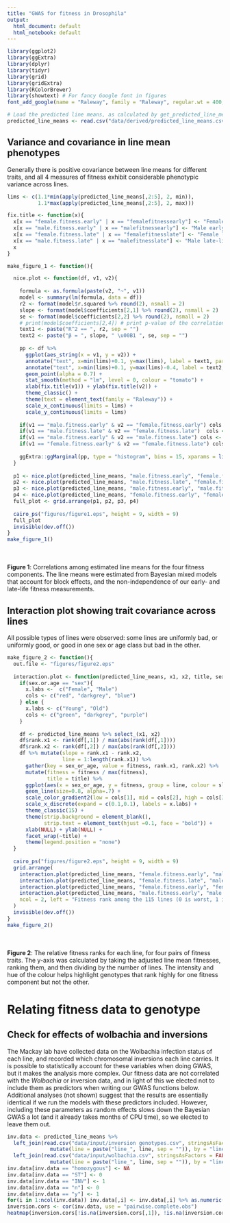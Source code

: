 ```yaml
---
title: "GWAS for fitness in Drosophila"
output:
  html_document: default
  html_notebook: default
---
```


```r
library(ggplot2)
library(ggExtra)
library(dplyr)
library(tidyr)
library(grid)
library(gridExtra)
library(RColorBrewer)
library(showtext) # For fancy Google font in figures
font_add_google(name = "Raleway", family = "Raleway", regular.wt = 400, bold.wt = 700) # Install font from Google Fonts

# Load the predicted line means, as calculated by get_predicted_line_means
predicted_line_means <- read.csv("data/derived/predicted_line_means.csv", stringsAsFactors = FALSE)
```

## Variance and covariance in line mean phenotypes
Generally there is positive covariance between line means for different traits, and all 4 measures of fitness exhibit considerable phenotypic variance across lines.
```r
lims <- c(1.1*min(apply(predicted_line_means[,2:5], 2, min)), 
          1.1*max(apply(predicted_line_means[,2:5], 2, max)))

fix.title <- function(x){
  x[x == "female.fitness.early" | x == "femalefitnessearly"] <- "Female early-life fitness"
  x[x == "male.fitness.early" | x == "malefitnessearly"] <- "Male early-life fitness"
  x[x == "female.fitness.late" | x == "femalefitnesslate"] <- "Female late-life fitness"
  x[x == "male.fitness.late" | x == "malefitnesslate"] <- "Male late-life fitness"
  x
}

make_figure_1 <- function(){

  nice.plot <- function(df, v1, v2){
    
    formula <- as.formula(paste(v2, "~", v1))
    model <- summary(lm(formula, data = df))
    r2 <- format(model$r.squared %>% round(2), nsmall = 2)
    slope <- format(model$coefficients[2,1] %>% round(2), nsmall = 2)
    se <- format(model$coefficients[2,2] %>% round(2), nsmall = 2)
    # print(model$coefficients[2,4]) # print p-value of the correlation
    text1 <- paste("R^2 == ", r2, sep = "")
    text2 <- paste("β = ", slope, " \u00B1 ", se, sep = "")
    
    pp <- df %>% 
      ggplot(aes_string(x = v1, y = v2)) + 
      annotate("text", x=min(lims)+0.1, y=max(lims), label = text1, parse = TRUE, hjust= 0) +
      annotate("text", x=min(lims)+0.1, y=max(lims)-0.4, label = text2, hjust= 0) +
      geom_point(alpha = 0.7) + 
      stat_smooth(method = "lm", level = 0, colour = "tomato") + 
      xlab(fix.title(v1)) + ylab(fix.title(v2)) + 
      theme_classic() + 
      theme(text = element_text(family = "Raleway")) +
      scale_x_continuous(limits = lims) + 
      scale_y_continuous(limits = lims)
    
    if(v1 == "male.fitness.early" & v2 == "female.fitness.early") cols <- c("lightblue", "pink")
    if(v1 == "male.fitness.late" & v2 == "female.fitness.late")  cols <- c("steelblue", "deeppink2")
    if(v1 == "male.fitness.early" & v2 == "male.fitness.late") cols <- c("lightblue", "steelblue")
    if(v1 == "female.fitness.early" & v2 == "female.fitness.late") cols <- c("pink", "deeppink2")
    
    ggExtra::ggMarginal(pp, type = "histogram", bins = 15, xparams = list(fill = cols[1]), yparams = list(fill = cols[2]))
  }
  
  p1 <- nice.plot(predicted_line_means, "male.fitness.early", "female.fitness.early")
  p2 <- nice.plot(predicted_line_means, "male.fitness.late", "female.fitness.late")
  p3 <- nice.plot(predicted_line_means, "male.fitness.early", "male.fitness.late")
  p4 <- nice.plot(predicted_line_means, "female.fitness.early", "female.fitness.late")
  full_plot <- grid.arrange(p1, p2, p3, p4)
  
  cairo_ps("figures/figure1.eps", height = 9, width = 9)
  full_plot
  invisible(dev.off())
}
make_figure_1()
```
<br></br>
**Figure 1**: Correlations among estimated line means for the four fitness components. The line means were estimated from Bayesian mixed models that account for block effects, and the non-independence of our early- and late-life fitness measurements.


## Interaction plot showing trait covariance across lines
All possible types of lines were observed: some lines are uniformly bad, or uniformly good, or good in one sex or age class but bad in the other.
```r
make_figure_2 <- function(){
  out.file <- "figures/figure2.eps"
  
  interaction.plot <- function(predicted_line_means, x1, x2, title, sex.or.age){
    if(sex.or.age == "sex"){
      x.labs <-  c("Female", "Male") 
      cols <- c("red", "darkgrey", "blue")
    } else {
      x.labs <- c("Young", "Old")
      cols <- c("green", "darkgrey", "purple")
    }
    
    df <- predicted_line_means %>% select_(x1, x2) 
    df$rank.x1 <- rank(df[,1]) / max(abs(rank(df[,1])))
    df$rank.x2 <- rank(df[,2]) / max(abs(rank(df[,2])))
    df %>% mutate(slope = rank.x1 - rank.x2,
                  line = 1:length(rank.x1)) %>%
      gather(key = sex_or_age, value = fitness, rank.x1, rank.x2) %>% 
      mutate(fitness = fitness / max(fitness),
             title = title) %>%  
      ggplot(aes(x = sex_or_age, y = fitness, group = line, colour = slope)) + 
      geom_line(size=0.8, alpha=.7) + 
      scale_color_gradient2(low = cols[1], mid = cols[2], high = cols[3]) + 
      scale_x_discrete(expand = c(0.1,0.1), labels = x.labs) + 
      theme_classic(15) + 
      theme(strip.background = element_blank(),
            strip.text = element_text(hjust =0.1, face = "bold")) +
      xlab(NULL) + ylab(NULL) + 
      facet_wrap(~title) + 
      theme(legend.position = "none")
  }
  
  cairo_ps("figures/figure2.eps", height = 9, width = 9)
  grid.arrange(
    interaction.plot(predicted_line_means, "female.fitness.early", "male.fitness.early", "Early-life fitness", "sex"),
    interaction.plot(predicted_line_means, "female.fitness.late", "male.fitness.late", "Late-life fitness", "sex"),
    interaction.plot(predicted_line_means, "female.fitness.early", "female.fitness.late", "Females", "age"),
    interaction.plot(predicted_line_means, "male.fitness.early", "male.fitness.late", "Males", "age"),
    ncol = 2, left = "Fitness rank among the 115 lines (0 is worst, 1 is best)", bottom = "Sex or age category"
  )
  invisible(dev.off())
}
make_figure_2()
```
<br></br>
**Figure 2**: The relative fitness ranks for each line, for four pairs of fitness traits. The y-axis was calculated by taking the adjusted line mean fitnesses, ranking them, and then dividing by the number of lines. The intensity and hue of the colour helps highlight genotypes that rank highly for one fitness component but not the other. 



# Relating fitness data to genotype

## Check for effects of wolbachia and inversions
The Mackay lab have collected data on the Wolbachia infection status of each line, and recorded which chromosomal inversions each line carries. It is possible to statistically account for these variables when doing GWAS, but it makes the analysis more complex. Our fitness data are not correlated with the _Wolbachia_ or inversion data, and in light of this we elected not to include them as predictors when writing our GWAS functions below. Additional analyses (not shown) suggest that the results are essentially identical if we run the models with these predictors included. However, including these parameters as random effects slows down the Bayesian GWAS a lot (and it already takes months of CPU time), so we elected to leave them out.
```r
inv.data <- predicted_line_means %>% 
  left_join(read.csv("data/input/inversion genotypes.csv", stringsAsFactors = FALSE) %>% 
              mutate(line = paste("line_", line, sep = "")), by = "line") %>% 
  left_join(read.csv("data/input/wolbachia.csv", stringsAsFactors = FALSE) %>% 
              mutate(line = paste("line_", line, sep = "")), by = "line") %>% select(-line, -block)
inv.data[inv.data == "homozygous"] <- NA
inv.data[inv.data == "ST"] <- 0
inv.data[inv.data == "INV"] <- 1
inv.data[inv.data == "n"] <- 0
inv.data[inv.data == "y"] <- 1
for(i in 1:ncol(inv.data)) inv.data[,i] <- inv.data[,i] %>% as.numeric()
inversion.cors <- cor(inv.data, use = "pairwise.complete.obs")
heatmap(inversion.cors[!is.na(inversion.cors[,1]), !is.na(inversion.cors[,1])])
```
